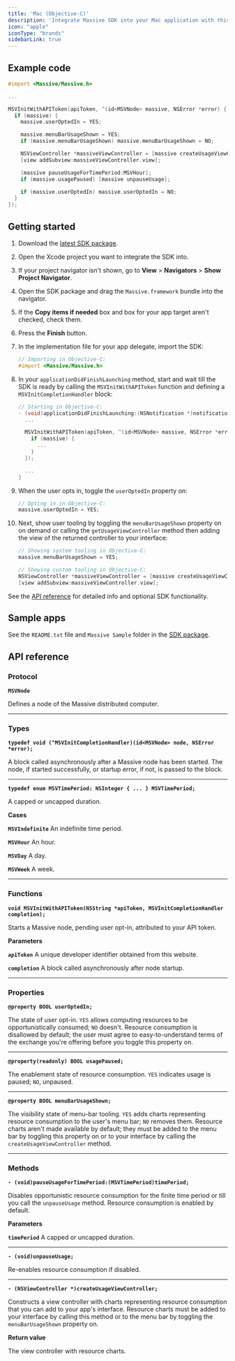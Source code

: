 ```yaml
---
title: 'Mac (Objective-C)'
description: 'Integrate Massive SDK into your Mac application with this guide.'
icon: "apple"
iconType: "brands"
sidebarLink: true
---
```


## Example code

```objectivec
#import <Massive/Massive.h>

...

MSVInitWithAPIToken(apiToken, ^(id<MSVNode> massive, NSError *error) {
  if (massive) {
    massive.userOptedIn = YES;

    massive.menuBarUsageShown = YES;
    if (massive.menuBarUsageShown) massive.menuBarUsageShown = NO;

    NSViewController *massiveViewController = [massive createUsageViewController];
    [view addSubview:massiveViewController.view];

    [massive pauseUsageForTimePeriod:MSVHour];
    if (massive.usagePaused) [massive unpauseUsage];

    if (massive.userOptedIn) massive.userOptedIn = NO;
  }
});
```

## Getting started

1.  Download the [latest SDK package][5].
2.  Open the Xcode project you want to integrate the SDK into.
3.  If your project navigator isn't shown, go to **View** > **Navigators** >
    **Show Project Navigator**.
4.  Open the SDK package and drag the `Massive.framework` bundle into the
    navigator.
5.  If the **Copy items if needed** box and box for your app target aren't
    checked, check them.
6.  Press the **Finish** button.
7.  In the implementation file for your app delegate, import the SDK:

    ```objectivec
    // Importing in Objective-C:
    #import <Massive/Massive.h>
    ```

8.  In your `applicationDidFinishLaunching` method, start and wait till the SDK
    is ready by calling the `MSVInitWithAPIToken` function and defining a
    `MSVInitCompletionHandler` block:

    ```objectivec
    // Starting in Objective-C:
    - (void)applicationDidFinishLaunching:(NSNotification *)notification {
      ...

      MSVInitWithAPIToken(apiToken, ^(id<MSVNode> massive, NSError *error) {
        if (massive) {
          ...
        }
      });

      ...
    }
    ```

9.  When the user opts in, toggle the `userOptedIn` property on:

    ```objectivec
    // Opting in in Objective-C:
    massive.userOptedIn = YES;
    ```

10. Next, show user tooling by toggling the `menuBarUsageShown` property on on
    demand or calling the `getUsageViewController` method then adding the view
    of the returned controller to your interface:

    ```objectivec
    // Showing system tooling in Objective-C:
    massive.menuBarUsageShown = YES;

    // Showing custom tooling in Objective-C:
    NSViewController *massiveViewController = [massive createUsageViewController];
    [view addSubview:massiveViewController.view];
    ```

See the [API reference][6] for detailed info and optional SDK functionality.

## Sample apps

See the `README.txt` file and `Massive Sample` folder in the [SDK package][7].

## API reference

### Protocol

**`MSVNode`**

Defines a node of the Massive distributed computer.

---

### Types

**`typedef void (^MSVInitCompletionHandler)(id<MSVNode> node, NSError *error);`**

A block called asynchronously after a Massive node has been started. The node,
if started successfully, or startup error, if not, is passed to the block.

---

**`typedef enum MSVTimePeriod: NSInteger { ... } MSVTimePeriod;`**

A capped or uncapped duration.

**Cases**

**`MSVIndefinite`** An indefinite time period.

**`MSVHour`** An hour.

**`MSVDay`** A day.

**`MSVWeek`** A week.

---

### Functions

**`void MSVInitWithAPIToken(NSString *apiToken, MSVInitCompletionHandler completion);`**

Starts a Massive node, pending user opt-in, attributed to your API token.

**Parameters**

**`apiToken`** A unique developer identifier obtained from this website.

**`completion`** A block called asynchronously after node startup.

---

### Properties

**`@property BOOL userOptedIn;`**

The state of user opt-in. `YES` allows computing resources to be
opportunistically consumed; `NO` doesn't. Resource consumption is disallowed by
default; the user must agree to easy-to-understand terms of the exchange you're
offering before you toggle this property on.

---

**`@property(readonly) BOOL usagePaused;`**

The enablement state of resource consumption. `YES` indicates usage is paused;
`NO`, unpaused.

---

**`@property BOOL menuBarUsageShown;`**

The visibility state of menu-bar tooling. `YES` adds charts representing
resource consumption to the user's menu bar; `NO` removes them. Resource charts
aren't made available by default; they must be added to the menu bar by toggling
this property on or to your interface by calling the `createUsageViewController`
method.

---

### Methods

**`- (void)pauseUsageForTimePeriod:(MSVTimePeriod)timePeriod;`**

Disables opportunistic resource consumption for the finite time period or till
you call the `unpauseUsage` method. Resource consumption is enabled by default.

**Parameters**

**`timePeriod`** A capped or uncapped duration.

---

**`- (void)unpauseUsage;`**

Re-enables resource consumption if disabled.

---

**`- (NSViewController *)createUsageViewController;`**

Constructs a view controller with charts representing resource consumption that
you can add to your app's interface. Resource charts must be added to your
interface by calling this method or to the menu bar by toggling the
`menuBarUsageShown` property on.

**Return value**

The view controller with resource charts.

[5]: https://downloads.joinmassive.com/sdk/macos/Massive%20SDK.dmg
[6]: #api-reference
[7]: #getting-started